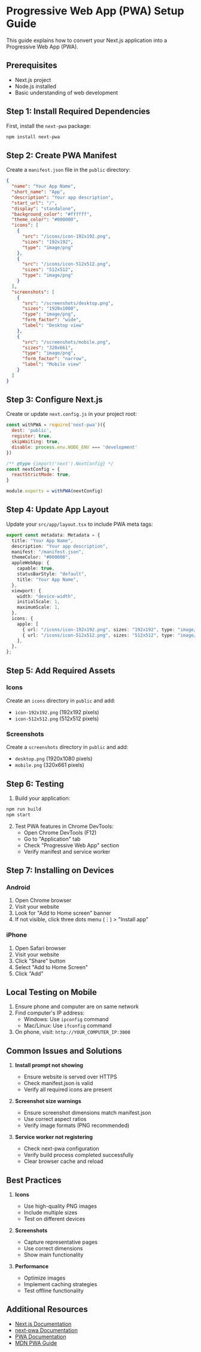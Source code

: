 # Progressive Web App (PWA) Setup Guide

This guide explains how to convert your Next.js application into a Progressive Web App (PWA).

## Prerequisites

- Next.js project
- Node.js installed
- Basic understanding of web development

## Step 1: Install Required Dependencies

First, install the `next-pwa` package:

```bash
npm install next-pwa
```

## Step 2: Create PWA Manifest

Create a `manifest.json` file in the `public` directory:

```json
{
  "name": "Your App Name",
  "short_name": "App",
  "description": "Your app description",
  "start_url": "/",
  "display": "standalone",
  "background_color": "#ffffff",
  "theme_color": "#000000",
  "icons": [
    {
      "src": "/icons/icon-192x192.png",
      "sizes": "192x192",
      "type": "image/png"
    },
    {
      "src": "/icons/icon-512x512.png",
      "sizes": "512x512",
      "type": "image/png"
    }
  ],
  "screenshots": [
    {
      "src": "/screenshots/desktop.png",
      "sizes": "1920x1080",
      "type": "image/png",
      "form_factor": "wide",
      "label": "Desktop view"
    },
    {
      "src": "/screenshots/mobile.png",
      "sizes": "320x661",
      "type": "image/png",
      "form_factor": "narrow",
      "label": "Mobile view"
    }
  ]
}
```

## Step 3: Configure Next.js

Create or update `next.config.js` in your project root:

```javascript
const withPWA = require('next-pwa')({
  dest: 'public',
  register: true,
  skipWaiting: true,
  disable: process.env.NODE_ENV === 'development'
})

/** @type {import('next').NextConfig} */
const nextConfig = {
  reactStrictMode: true,
}

module.exports = withPWA(nextConfig)
```

## Step 4: Update App Layout

Update your `src/app/layout.tsx` to include PWA meta tags:

```typescript
export const metadata: Metadata = {
  title: "Your App Name",
  description: "Your app description",
  manifest: "/manifest.json",
  themeColor: "#000000",
  appleWebApp: {
    capable: true,
    statusBarStyle: "default",
    title: "Your App Name",
  },
  viewport: {
    width: "device-width",
    initialScale: 1,
    maximumScale: 1,
  },
  icons: {
    apple: [
      { url: "/icons/icon-192x192.png", sizes: "192x192", type: "image/png" },
      { url: "/icons/icon-512x512.png", sizes: "512x512", type: "image/png" },
    ],
  },
};
```

## Step 5: Add Required Assets

### Icons
Create an `icons` directory in `public` and add:
- `icon-192x192.png` (192x192 pixels)
- `icon-512x512.png` (512x512 pixels)

### Screenshots
Create a `screenshots` directory in `public` and add:
- `desktop.png` (1920x1080 pixels)
- `mobile.png` (320x661 pixels)

## Step 6: Testing

1. Build your application:
```bash
npm run build
npm start
```

2. Test PWA features in Chrome DevTools:
   - Open Chrome DevTools (F12)
   - Go to "Application" tab
   - Check "Progressive Web App" section
   - Verify manifest and service worker

## Step 7: Installing on Devices

### Android
1. Open Chrome browser
2. Visit your website
3. Look for "Add to Home screen" banner
4. If not visible, click three dots menu (⋮) > "Install app"

### iPhone
1. Open Safari browser
2. Visit your website
3. Click "Share" button
4. Select "Add to Home Screen"
5. Click "Add"

## Local Testing on Mobile

1. Ensure phone and computer are on same network
2. Find computer's IP address:
   - Windows: Use `ipconfig` command
   - Mac/Linux: Use `ifconfig` command
3. On phone, visit: `http://YOUR_COMPUTER_IP:3000`

## Common Issues and Solutions

1. **Install prompt not showing**
   - Ensure website is served over HTTPS
   - Check manifest.json is valid
   - Verify all required icons are present

2. **Screenshot size warnings**
   - Ensure screenshot dimensions match manifest.json
   - Use correct aspect ratios
   - Verify image formats (PNG recommended)

3. **Service worker not registering**
   - Check next-pwa configuration
   - Verify build process completed successfully
   - Clear browser cache and reload

## Best Practices

1. **Icons**
   - Use high-quality PNG images
   - Include multiple sizes
   - Test on different devices

2. **Screenshots**
   - Capture representative pages
   - Use correct dimensions
   - Show main functionality

3. **Performance**
   - Optimize images
   - Implement caching strategies
   - Test offline functionality

## Additional Resources

- [Next.js Documentation](https://nextjs.org/docs)
- [next-pwa Documentation](https://www.npmjs.com/package/next-pwa)
- [PWA Documentation](https://web.dev/progressive-web-apps/)
- [MDN PWA Guide](https://developer.mozilla.org/en-US/docs/Web/Progressive_Web_Apps) 